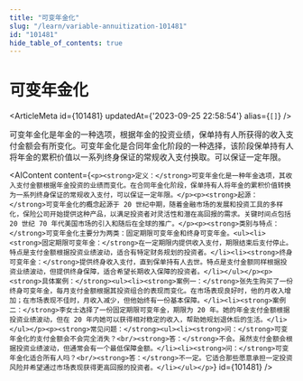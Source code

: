 ```yaml
---
title: "可变年金化"
slug: "/learn/variable-annuitization-101481"
id: "101481"
hide_table_of_contents: true
---
```



# 可变年金化

<ArticleMeta id={101481} updatedAt={'2023-09-25 22:58:54'} alias={`[]`} />
<div className='border-solid border-b border-t-0 my-4 border-[var(--ifm-color-gray-300)]' />

可变年金化是年金的一种选项，根据年金的投资业绩，保单持有人所获得的收入支付金额会有所变化。可变年金化是合同年金化阶段的一种选择，该阶段保单持有人将年金的累积价值以一系列终身保证的常规收入支付换取。可以保证一定年限。

<AIContent content={`<p><strong>定义：</strong>可变年金化是一种年金选项，其收入支付金额根据年金投资的业绩而变化。在合同年金化阶段，保单持有人将年金的累积价值转换为一系列终身保证的常规收入支付，可以保证一定年限。</p><p><strong>起源：</strong>可变年金化的概念起源于 20 世纪中期，随着金融市场的发展和投资工具的多样化，保险公司开始提供这种产品，以满足投资者对灵活性和潜在高回报的需求。关键时间点包括 20 世纪 70 年代美国市场的引入和随后在全球的推广。</p><p><strong>类别与特点：</strong>可变年金化主要分为两类：固定期限可变年金和终身可变年金。<ul><li><strong>固定期限可变年金：</strong>在一定期限内提供收入支付，期限结束后支付停止。特点是支付金额根据投资业绩波动，适合有特定财务规划的投资者。</li><li><strong>终身可变年金：</strong>提供终身收入支付，直到保单持有人去世。特点是支付金额同样根据投资业绩波动，但提供终身保障，适合希望长期收入保障的投资者。</li></ul></p><p><strong>具体案例：</strong><ul><li><strong>案例一：</strong>张先生购买了一份终身可变年金，每月支付金额根据其投资组合的表现而变化。在市场表现良好时，他的月收入增加；在市场表现不佳时，月收入减少，但他始终有一份基本保障。</li><li><strong>案例二：</strong>李女士选择了一份固定期限可变年金，期限为 20 年。她的年金支付金额根据投资业绩波动，但在 20 年内她可以获得相对稳定的收入，帮助她规划退休后的生活。</li></ul></p><p><strong>常见问题：</strong><ul><li><strong>问：</strong>可变年金化的支付金额会不会完全消失？<br/><strong>答：</strong>不会。虽然支付金额会根据投资业绩波动，但通常会有一个最低保障金额。</li><li><strong>问：</strong>可变年金化适合所有人吗？<br/><strong>答：</strong>不一定。它适合那些愿意承担一定投资风险并希望通过市场表现获得更高回报的投资者。</li></ul></p>`} id={101481} />

